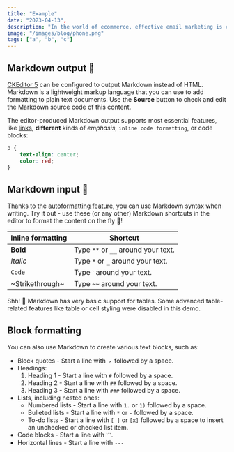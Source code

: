```yaml
---
title: "Example"
date: "2023-04-13",
description: "In the world of ecommerce, effective email marketing is crucial for success. Klaviyo, a leading email marketing platform, helps businesses optimize their marketing strategies and achieve better results. When considering Klaviyo for your ecommerce business, it's essential to understand the pricing structure and its benefits.",
image: "/images/blog/phone.png"
tags: ["a", "b", "c"]
---
```


## Markdown output 🛫

[CKEditor 5](https://ckeditor.com/) can be configured to output Markdown instead of HTML. Markdown is a lightweight markup language that you can use to add formatting to plain text documents. Use the **Source** button to check and edit the Markdown source code of this content.

The editor-produced Markdown output supports most essential features, like [links](https://ckeditor.com/), **different** kinds of _emphasis_, `inline code formatting`, or code blocks:

```css
p {
    text-align: center;
    color: red;
}
```

## Markdown input 🛬

Thanks to the [autoformatting feature](https://ckeditor.com/docs/ckeditor5/latest/features/autoformat.html), you can use Markdown syntax when writing. Try it out - use these (or any other) Markdown shortcuts in the editor to format the content on the fly 🚀!

| Inline formatting | Shortcut |
| --- | --- |
| **Bold** | Type `**` or `__` around your text. |
| _Italic_ | Type `*` or `_` around your text. |
| `Code` | Type `ˋ` around your text. |
| ~Strikethrough~ | Type `~~` around your text. |

Shh! 🤫 Markdown has very basic support for tables. Some advanced table-related features like table or cell styling were disabled in this demo.

## Block formatting

You can also use Markdown to create various text blocks, such as:

*   Block quotes - Start a line with `﹥` followed by a space.
*   Headings:
    1.  Heading 1 - Start a line with `#` followed by a space.
    2.  Heading 2 - Start a line with `##` followed by a space.
    3.  Heading 3 - Start a line with `###` followed by a space.
*   Lists, including nested ones:
    *   Numbered lists - Start a line with `1.` or `1)` followed by a space.
    *   Bulleted lists - Start a line with `*` or `-` followed by a space.
    *   To-do lists - Start a line with `[ ]` or `[x]` followed by a space to insert an unchecked or checked list item.
*   Code blocks - Start a line with `ˋˋˋ`.
*   Horizontal lines - Start a line with `---`